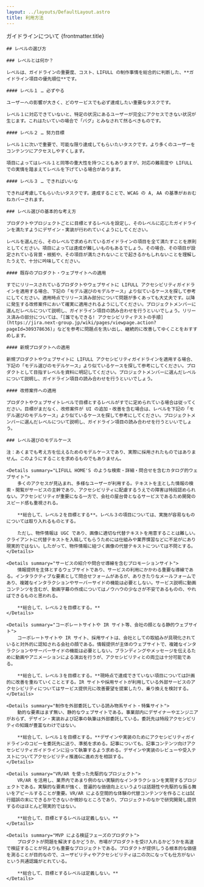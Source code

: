 ```yaml
---
layout: ../layouts/DefaultLayout.astro
title: 利用方法
---
```




<PageTitle>
	<span slot="sub">ガイドラインについて</span>
	{frontmatter.title}
</PageTitle>

<Prose>

	## レベルの選び方

	### レベルとは何か？

	レベルは、ガイドラインの重要度、コスト、LIFULL の制作事情を総合的に判断した、**ガイドライン項目の優先順位**です。

	#### レベル１ … 必ずやる

	ユーザーへの影響が大きく、どのサービスでも必ず達成したい重要なタスクです。

	レベル１に対応できていないと、特定の状況にあるユーザーが完全にアクセスできない状況が生じます。これはたいていの場合で「バグ」とみなされて然るべきものです。

	#### レベル２ … 努力目標

	レベル１に次いで重要で、可能な限り達成してもらいたいタスクです。より多くのユーザーをコンテンツにアクセスしやすくします。

	項目によってはレベル１と同等の重大性を持つこともありますが、対応の難易度や LIFULL での実情を踏まえてレベルを下げている場合があります。

	#### レベル３ … できればいいな

	できれば考慮してもらいたいタスクです。達成することで、WCAG の A, AA の基準がおおむねカバーされます。

	### レベル選びの基本的な考え方

	プロダクトやプロジェクトごとに目標とするレベルを設定し、そのレベルに応じたガイドラインを満たすようにデザイン・実装が行われていくようにしてください。

	レベルを選んだら、そのレベルで求められているガイドラインの項目を全て満たすことを原則としてください。項目によっては達成が難しいものもあるでしょう。その場合、その項目が設定されている背景・根拠や、その項目が満たされないことで起きるかもしれないことを理解したうえで、十分に吟味してください。

	#### 既存のプロダクト・ウェブサイトへの適用

	すでにリリースされているプロダクトやウェブサイトに LIFULL アクセシビリティガイドラインを適用する場合、下記の「モデル選びのモデルケース」より似ているケースを探して参考にしてください。適用時点でリリース済み部分について問題が多くあっても大丈夫です。以降に発生する改修案件において確実に適用されるようにしてください。プロジェクトメンバーに選んだレベルについて説明し、ガイドライン項目の読み合わせを行うといいでしょう。リリース済みの部分については、「[誰でもできる! アクセシビリティテストの手順](https://jira.next-group.jp/wiki/pages/viewpage.action?pageId=309378636)」などを参考に問題点を洗い出し、継続的に改善してゆくことをおすすめします。

	#### 新規プロダクトへの適用

	新規プロダクトやウェブサイトに LIFULL アクセシビリティガイドラインを適用する場合、下記の「モデル選びのモデルケース」より似ているケースを探して参考にしてください。プロダクトとして目指すレベルを資料に明記してください。プロジェクトメンバーに選んだレベルについて説明し、ガイドライン項目の読み合わせを行うといいでしょう。

	#### 改修案件への適用

	プロダクトやウェブサイトレベルで目標とするレベルがすでに定められている場合は従ってください。目標がまだなく、改修案件が UI の追加・改善を含む場合は、レベルを下記の「モデル選びのモデルケース」より似ているケースを探して参考にしてください。プロジェクトメンバーに選んだレベルについて説明し、ガイドライン項目の読み合わせを行うといいでしょう。

	### レベル選びのモデルケース

	注：あくまでも考え方を伝えるためのモデルケースであり、実際に採用されたものではありません。このようにすることを求めるものでもありません。

	<Details summary="LIFULL HOME'S のような検索・詳細・問合せを含むカタログ的ウェブサイト">
		多くのアクセスが見込まれ、多様なユーザーが利用する。テキストを主とした情報の検索・閲覧がサービスの主幹であり、アクセシビリティに配慮するうえでの障害は特段認められない。アクセシビリティが重要になる一方で、会社の屋台骨となるサービスであるため開発のスピード感も重視される。

		**総合して、レベル２を目標とする**。レベル３の項目については、実施が容易なものについては取り入れるものとする。

		ただし、物件情報は UGC であり、画像に適切な代替テキストを用意することは難しい。クライアントに代替テキストを入稿してもらうためには仕組みや業界慣習などに不足がにあり現実的ではない。したがって、物件情報に紐づく画像の代替テキストについては不問とする。
	</Details>

	<Details summary="サービスの紹介や問合せ導線を含むプロモーションサイト">
		情報提供を主体とするウェブサイトであり、サービスの利用にかかわる重要な導線である。インタラクティブな要素として問合せフォームがあるが、ありきたりなメールフォームであり、複雑なインタラクションやサーバーサイドの機能は必要としない。サービス説明に動画コンテンツを含むが、動画字幕の作成についてはノウハウの少なさが不安であるものの、やればできるものと思われる。

		**総合して、レベル２を目標とする。**
	</Details>

	<Details summary="コーポレートサイトや IR サイト等、会社の顔となる静的ウェブサイト">
		コーポレートサイトや IR サイト、採用サイトは、会社としての取組みが具現化されていると対外的に認知される会社の顔である。情報提供が主体のウェブサイトで、複雑なインタラクションやサーバーサイドの機能は必要としない。ブランディングやメッセージを伝えるために動画やアニメーションによる演出を行うが、アクセシビリティとの両立は十分可能である。

		**総合して、レべル３を目標とする。**現時点で達成できていない項目については計画的に改善を重ねていくこととする。IR サイトや採用サイトが利用している外部サービスのアクセシビリティについてはサービス提供元に改善要望を提案したり、乗り換えを検討する。
	</Details>

	<Details summary="制作を外部委託している読み物系サイト・特集サイト">
		動的な要素はまず無い、静的なウェブサイトである。事業部内にデザイナーやエンジニアがおらず、デザイン・実装および記事の執筆は外部委託している。委託先は特段アクセシビリティの知識が豊富なわけではない。

		**総合して、レベル１を目標とする。**デザインや実装のためにアクセシビリティガイドラインのコピーを委託先に送り、準拠を求める。記事についても、記事コンテンツ向けアクセシビリティガイドラインに沿って執筆するよう求める。デザインや実装のレビューや受入テストについてアクセシビリティ推進Gに進め方を相談する。
	</Details>

	<Details summary="VR/AR を使った先駆的なプロジェクト">
		VR/AR を活用し、業界内であまり例のない実験的なインタラクションを実現するプロジェクトである。実験的な要素が強く、普遍的な価値向上というよりは話題性や先駆的な振る舞いをアピールすることが重要。VR/AR による空間的な体験の代替コンテンツを作ることは試行錯誤の末にできるかできないか微妙なところであり、プロジェクトのなかで研究開発し提供するのはほとんど現実的ではない。

		**総合して、目標とするレベルは定義しない。**
	</Details>

	<Details summary="MVP による検証フェーズのプロダクト">
		プロダクトが問題を解決するかどうか、市場がプロダクトを受け入れるかどうかを高速で検証することが何よりも重要なプロジェクトである。プロダクトが提供しうる根本的な価値を測ることが目的なので、ユーザビリティやアクセシビリティは二の次になっても仕方がないという共通認識がとれている。

		**総合して、目標とするレベルは定義しない。**
	</Details>
	
</Prose>
